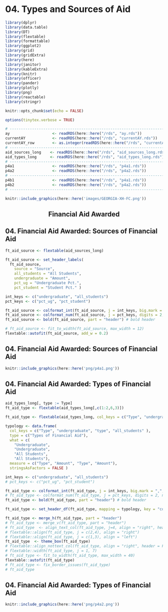 # 04. Types and Sources of Aid

```r
library(dplyr)
library(data.table)
library(DT)
library(flextable)
library(formattable)
library(ggplot2)
library(grid)
library(gridExtra)
library(here)
library(janitor)
library(kableExtra)
library(knitr)
library(officer)
library(pander)
library(plotly)
library(png)
library(reactable)
library(stringr)
```

```r
knitr::opts_chunk$set(echo = FALSE)
```

```r
options(tinytex.verbose = TRUE)
```

```r
# ------------------------------------------------------------------------------
ay                   <- readRDS(here::here("/rds", "ay.rds"))
currentAY            <- readRDS(here::here("/rds", "currentAY.rds"))
currentAY_row        <- as.integer(readRDS(here::here("/rds", "currentAY_row.rds")))
# ------------------------------------------------------------------------------
aid_sources_long    <- readRDS(here::here("/rds", "aid_sources_long.rds"))
aid_types_long      <- readRDS(here::here("/rds", "aid_types_long.rds"))
# ------------------------------------------------------------------------------
p4a1                 <- readRDS(here::here("/rds", "p4a1.rds"))
p4a2                 <- readRDS(here::here("/rds", "p4a2.rds"))
# ------------------------------------------------------------------------------
p4b1                 <- readRDS(here::here("/rds", "p4a1.rds"))
p4b2                 <- readRDS(here::here("/rds", "p4a2.rds"))
# ------------------------------------------------------------------------------
```

```r
knitr::include_graphics(here::here('images/GEORGIA-XH-FC.png'))
```

<h2><center><b>Financial Aid Awarded</b></center></h2>

## 04. Financial Aid Awarded: Sources of Financial Aid
```r
ft_aid_source <- flextable(aid_sources_long)

ft_aid_source <- set_header_labels(
  ft_aid_source, 
    source = "Source", 
    all_students = "All Students",
    undergraduate = "Amount", 
    pct_ug = "Undergraduate Pct.",
    pct_student = "Student Pct." )

int_keys <- c("undergraduate", "all_students")
pct_keys <- c("pct_ug", "pct_student")

ft_aid_source <- colformat_int(ft_aid_source, j = int_keys, big.mark = ",", prefix = "$")
ft_aid_source <- colformat_num(ft_aid_source, j = pct_keys, digits = 2, na_str = "", suffix = "%")
ft_aid_source <- bold(ft_aid_source, part = "header") # bold header

# ft_aid_source <- fit_to_width(ft_aid_source, max_width = 12)
flextable::autofit(ft_aid_source, add_w = 0.2)
```

## 04. Financial Aid Awarded: Sources of Financial Aid
```r
knitr::include_graphics(here::here('png/p4a1.png'))
```

## 04. Financial Aid Awarded: Types of Financial Aid
```r

aid_types_long[, type := Type]
ft_aid_type <- flextable(aid_types_long[,c(1:2,6,3)])

ft_aid_type <- flextable(aid_types_long, col_keys = c("Type", "undergraduate", "type", "all_students" ))

typology <- data.frame(
  col_keys = c("Type", "undergraduate", "type", "all_students" ),
  type = c("Types of Financial Aid"),
  what = c(
    "Undergraduate",
    "Undergraduate",
    "All Students",
    "All Students"),
  measure = c("Type", "Amount", "Type", "Amount"),
  stringsAsFactors = FALSE )

int_keys <- c("undergraduate", "all_students")
# pct_keys <- c("pct_ug", "pct_student")

ft_aid_type <- colformat_int(ft_aid_type, j = int_keys, big.mark = ",", prefix = "$")
# ft_aid_type <- colformat_num(ft_aid_type, j = pct_keys, digits = 2, na_str = "", suffix = "%")
ft_aid_type <- bold(ft_aid_type, part = "header") # bold header

ft_aid_type <- set_header_df(ft_aid_type, mapping = typology, key = "col_keys" )

ft_aid_type <- merge_h(ft_aid_type, part = "header")
# ft_aid_type <- merge_v(ft_aid_type, part = "header")
# ft_aid_type  <- align_text_col(ft_aid_type, j=4, align = "right", header = FALSE, footer = TRUE)
# flextable::align(ft_aid_type, j = c(2,4), align = "right")
# flextable::align(ft_aid_type, j = c(1,3), align = "left")
ft_aid_type  <- theme_box(ft_aid_type)
# flextable::align_nottext_col(ft_aid_type, align = "right", header = FALSE, footer = TRUE)
# flextable::width(ft_aid_type, j = 1, 7)
# ft_aid_type <- fit_to_width(ft_aid_type, max_width = 40)
flextable::autofit(ft_aid_type)
# ft_aid_type <- fix_border_issues(ft_aid_type)
# ft_aid_type
```

## 04. Financial Aid Awarded: Types of Financial Aid
```r
knitr::include_graphics(here::here('png/p4a2.png'))
```

```{=openxml}
<w:p><w:r><w:br w:type="page"/></w:r></w:p>
```
